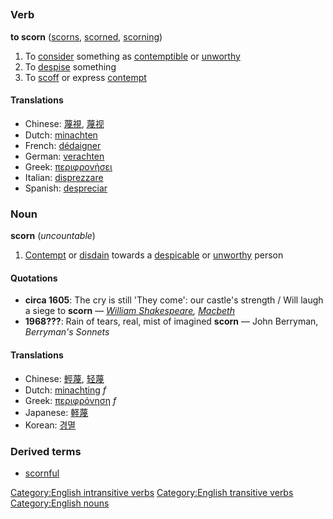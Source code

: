 =={{en}}==
===Verb===
'''to scorn''' ([[scorns]], [[scorned]], [[scorning]])
# To [[consider]] something as [[contemptible]] or [[unworthy]]
# To [[despise]] something
# To [[scoff]] or express [[contempt]]

====Translations====
*Chinese: [[蔑視]], [[蔑视]]
*Dutch: [[minachten]]
*French: [[dédaigner]]
*German: [[verachten]]
*Greek: [[περιφρονήσει]]
*Italian: [[disprezzare]]
*Spanish: [[despreciar]]

===Noun===
'''scorn''' (''uncountable'')
# [[Contempt]] or [[disdain]] towards a [[despicable]] or [[unworthy]] person
====Quotations====
*'''circa 1605''': The cry is still 'They come': our castle's strength / Will laugh a siege to '''scorn''' &mdash; ''[[w:William Shakespeare|William Shakespeare]], [[w:Macbeth|Macbeth]]''
*'''1968???''': Rain of tears, real, mist of imagined '''scorn''' &mdash; John Berryman, ''Berryman's Sonnets''

====Translations====
*Chinese: [[輕蔑]], [[轻蔑]]
*Dutch: [[minachting]] ''f''
*Greek: [[περιφρόνηση]] ''f''
*Japanese: [[軽蔑]]
*Korean: [[경멸]]

===Derived terms===
*[[scornful]]
[[Category:English intransitive verbs]]
[[Category:English transitive verbs]]
[[Category:English nouns]]
